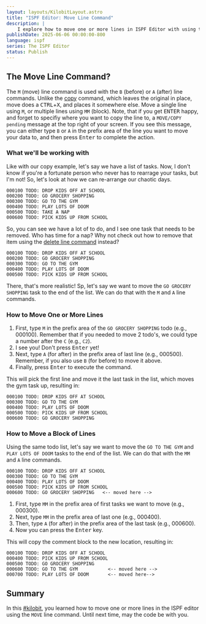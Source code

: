 ```yaml
---
layout: layouts/KilobitLayout.astro
title: "ISPF Editor: Move Line Command"
description: |
    I explore how to move one or more lines in ISPF Editor with using the M and MM line commands. 
publishDate: 2025-06-06 00:00:00-800
language: ispf
series: The ISPF Editor
status: Publish
---
```

## The Move Line Command?
The `M` (move) line command is used with the `B` (before) or `A` (after) line commands. Unlike the [copy](/kilobits/ispf/copy-line) command, which leaves the original in place, move does a <kbd>CTRL</kbd>+<kbd>X</kbd>, and places it somewhere else. Move a single line using `M`, or multiple lines using `MM` (block). Note, that if you get <kbd>ENTER</kbd> happy, and forget to specifiy where you want to copy the line to, a `MOVE/COPY pending` message at the top right of your screen. If you see this message, you can either type `B` or `A` in the prefix area of the line you want to move your data to, and then press <kbd>Enter</kbd> to complete the action.

### What we'll be working with
Like with our copy example, let's say we have a list of tasks. Now, I don't know if you're a fortunate person who never has to rearrage your tasks, but I'm not! So, let's look at how we can re-arrange our chaotic days.

```
000100 TODO: DROP KIDS OFF AT SCHOOL
000200 TODO: GO GROCERY SHOPPING
000300 TODO: GO TO THE GYM
000400 TODO: PLAY LOTS OF DOOM
000500 TODO: TAKE A NAP
000600 TODO: PICK KIDS UP FROM SCHOOL
```
So, you can see we have a lot of to do, and I see one task that needs to be removed. Who has time for a nap? Why not check out how to remove that item using the [delete line command](/kilobits/ispf/delete-line) instead? 

```
000100 TODO: DROP KIDS OFF AT SCHOOL
000200 TODO: GO GROCERY SHOPPING
000300 TODO: GO TO THE GYM
000400 TODO: PLAY LOTS OF DOOM
000500 TODO: PICK KIDS UP FROM SCHOOL
```

There, that's more realistic! Sp, let's say we want to move the `GO GROCERY SHOPPING` task to the end of the list. We can do that with the `M` and `A` line commands.

### How to Move One or More Lines
1. First, type `M` in the prefix area of the `GO GROCERY SHOPPING` todo (e.g., 000100). Remember that if you needed to move 2 todo's, we could type a number after the `C` (e.g., `C2`). 
2. I see you! Don't press <kbd>Enter</kbd> yet!
3. Next, type `A` (for after) in the prefix area of last line (e.g., 000500). Remember, if you also use `B` (for before) to move it above.
4. Finally, press <kbd>Enter</kbd> to execute the command.

This will pick the first line and move it the last task in the list, which moves the gym task up, resulting in:

```
000100 TODO: DROP KIDS OFF AT SCHOOL 
000300 TODO: GO TO THE GYM       
000400 TODO: PLAY LOTS OF DOOM       
000500 TODO: PICK KIDS UP FROM SCHOOL
000600 TODO: GO GROCERY SHOPPING     
```

### How to Move a Block of Lines
Using the same todo list, let's say we want to move the `GO TO THE GYM` and `PLAY LOTS OF DOOM` tasks to the end of the list. We can do that with the `MM` and `A` line commands.

```
000100 TODO: DROP KIDS OFF AT SCHOOL 
000300 TODO: GO TO THE GYM       
000400 TODO: PLAY LOTS OF DOOM       
000500 TODO: PICK KIDS UP FROM SCHOOL
000600 TODO: GO GROCERY SHOPPING   <-- moved here -->
```

1. First, type `MM` in the prefix area of first tasks we want to move (e.g., 000300).
2. Next, type `MM` in the prefix area of last one (e.g., 000400).
3. Then, type `A` (for after) in the prefix area of the last task (e.g., 000600).
3. Now you can press the <kbd>Enter</kbd> key.

This will copy the comment block to the new location, resulting in:

```
000100 TODO: DROP KIDS OFF AT SCHOOL 
000400 TODO: PICK KIDS UP FROM SCHOOL
000500 TODO: GO GROCERY SHOPPING     
000600 TODO: GO TO THE GYM           <-- moved here -->
000700 TODO: PLAY LOTS OF DOOM       <-- moved here-->
```

## Summary
In this [#kilobit](/kilobits), you learned how to move one or more lines in the ISPF editor using the `MOVE` line command. Until next time, may the code be with you.
